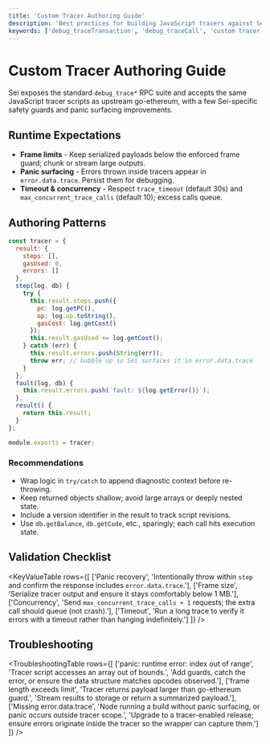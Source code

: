 ```yaml
---
title: 'Custom Tracer Authoring Guide'
description: 'Best practices for building JavaScript tracers against Sei’s go-ethereum fork.'
keywords: ['debug_traceTransaction', 'debug_traceCall', 'custom tracer', 'go-ethereum tracer', 'panic handling']
---
```



# Custom Tracer Authoring Guide

Sei exposes the standard `debug_trace*` RPC suite and accepts the same JavaScript tracer scripts as upstream go-ethereum, with a few Sei-specific safety guards and panic surfacing improvements.

## Runtime Expectations

- **Frame limits** - Keep serialized payloads below the enforced frame guard; chunk or stream large outputs.
- **Panic surfacing** - Errors thrown inside tracers appear in `error.data.trace`. Persist them for debugging.
- **Timeout & concurrency** - Respect `trace_timeout` (default 30s) and `max_concurrent_trace_calls` (default 10); excess calls queue.

## Authoring Patterns

```javascript copy
const tracer = {
  result: {
    steps: [],
    gasUsed: 0,
    errors: []
  },
  step(log, db) {
    try {
      this.result.steps.push({
        pc: log.getPC(),
        op: log.op.toString(),
        gasCost: log.getCost()
      });
      this.result.gasUsed += log.getCost();
    } catch (err) {
      this.result.errors.push(String(err));
      throw err; // bubble up so Sei surfaces it in error.data.trace
    }
  },
  fault(log, db) {
    this.result.errors.push(`fault: ${log.getError()}`);
  },
  result() {
    return this.result;
  }
};

module.exports = tracer;
```

### Recommendations

- Wrap logic in `try/catch` to append diagnostic context before re-throwing.
- Keep returned objects shallow; avoid large arrays or deeply nested state.
- Include a version identifier in the result to track script revisions.
- Use `db.getBalance`, `db.getCode`, etc., sparingly; each call hits execution state.

## Validation Checklist

<KeyValueTable
  rows={[
    ['Panic recovery', 'Intentionally throw within `step` and confirm the response includes `error.data.trace`.'],
    ['Frame size', 'Serialize tracer output and ensure it stays comfortably below 1 MB.'],
    ['Concurrency', 'Send `max_concurrent_trace_calls + 1` requests; the extra call should queue (not crash).'],
    ['Timeout', 'Run a long trace to verify it errors with a timeout rather than hanging indefinitely.']
  ]}
/>

## Troubleshooting

<TroubleshootingTable
  rows={[
    ['panic: runtime error: index out of range', 'Tracer script accesses an array out of bounds.', 'Add guards, catch the error, or ensure the data structure matches opcodes observed.'],
    ['frame length exceeds limit', 'Tracer returns payload larger than go-ethereum guard.', 'Stream results to storage or return a summarized payload.'],
    ['Missing error.data.trace', 'Node running a build without panic surfacing, or panic occurs outside tracer scope.', 'Upgrade to a tracer-enabled release; ensure errors originate inside the tracer so the wrapper can capture them.']
  ]}
/>
